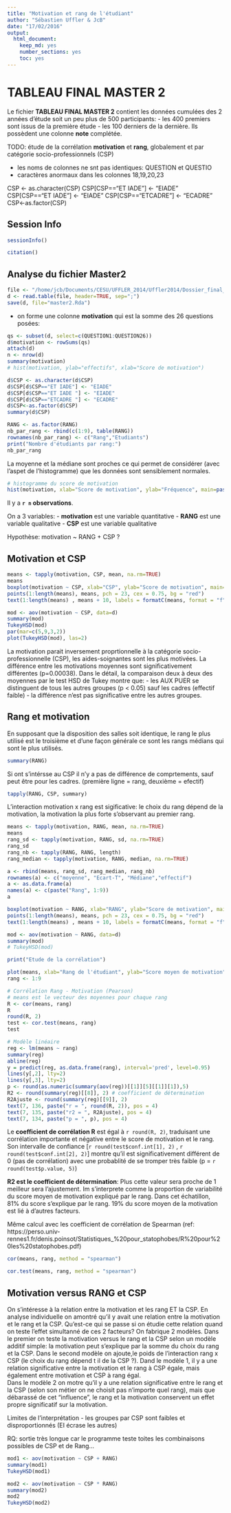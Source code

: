 ```yaml
---
title: "Motivation et rang de l'étudiant"
author: "Sébastien Uffler & JcB"
date: "17/02/2016"
output:
  html_document:
    keep_md: yes
    number_sections: yes
    toc: yes
---
```


TABLEAU FINAL MASTER 2
=======================

Le fichier __TABLEAU FINAL MASTER 2__ contient les données cumulées des 2 années d'étude soit un peu plus de 500 participants:
- les 400 premiers sont issus de la première étude
- les 100 derniers de la dernière. Ils possèdent une colonne __note__ complétée.

TODO: étude de la corrélation __motivation__ et __rang__, globalement et par catégorie socio-professionnels (CSP)

- les noms de colonnes ne snt pas identiques: QUESTION et QUESTIO
- caractères anormaux dans les colonnes 18,19,20,23

CSP <- as.character(CSP)
CSP[CSP=="ET IADE"] <- "EIADE"
CSP[CSP=="ET IADE "] <- "EIADE"
CSP[CSP=="ETCADRE "] <- "ECADRE"
CSP<-as.factor(CSP)

Session Info
------------
```r
sessionInfo()

citation()
```

Analyse du fichier Master2
--------------------------

```r
file <- "/home/jcb/Documents/CESU/UFFLER_2014/Uffler2014/Dossier_final_2014/TABLEAU FINAL MASTER 2.csv"
d <- read.table(file, header=TRUE, sep=";")
save(d, file="master2.Rda")
```
- on forme une colonne **motivation** qui est la somme des 26 questions posées:

```r
qs <- subset(d, select=c(QUESTION1:QUESTION26))
d$motivation <- rowSums(qs)
attach(d)
n <- nrow(d)
summary(motivation)
# hist(motivation, ylab="effectifs", xlab="Score de motivation")

d$CSP <- as.character(d$CSP)
d$CSP[d$CSP=="ET IADE"] <- "EIADE"
d$CSP[d$CSP=="ET IADE "] <- "EIADE"
d$CSP[d$CSP=="ETCADRE "] <- "ECADRE"
d$CSP<-as.factor(d$CSP)
summary(d$CSP)

RANG <- as.factor(RANG)
nb_par_rang <- rbind(c(1:9), table(RANG))
rownames(nb_par_rang) <- c("Rang","Etudiants")
print("Nombre d'étudiants par rang:")
nb_par_rang
```


La moyenne et la médiane sont proches ce qui permet de considérer (avec l'aspet de l'histogramme) que les données sont sensiblement normales.

```r
# histogramme du score de motivation
hist(motivation, xlab="Score de motivation", ylab="Fréquence", main=paste0("Histogramme du score de motivation (n = ",n,")"), col="cornflowerblue", border="white")
```


Il y a __`r n` observations__.

On a 3 variables:
  - **motivation** est une variable quantitative
  - **RANG** est une variable qualitative
  - **CSP** est une variable qualitative
  
  Hypothèse: motivation ~ RANG + CSP ?
  
Motivation et CSP
-----------------

```r
means <- tapply(motivation, CSP, mean, na.rm=TRUE)
means
boxplot(motivation ~ CSP, xlab="CSP", ylab="Score de motivation", main="Motivation selon la CSP", col="antiquewhite")
points(1:length(means), means, pch = 23, cex = 0.75, bg = "red")
text(1:length(means) , means + 10, labels = formatC(means, format = "f", digits = 1),pos = 1, cex = 0.9, col = "blue")

mod <- aov(motivation ~ CSP, data=d)
summary(mod)
TukeyHSD(mod)
par(mar=c(5,9,3,2))
plot(TukeyHSD(mod), las=2)

```

La motivation parait inversement proprtionnelle à la catégorie socio-professionnelle (CSP), les aides-soignantes sont les plus motivées. La différence entre les motivations moyennes sont significativement différentes (p=0.00038). Dans le détail, la comparaison deux à deux des moyennes par le test HSD de Tukey montre que:
- les AUX PUER se distinguent de tous les autres groupes (p < 0.05) sauf les cadres (effectif faible)
- la différence n'est pas significative entre les autres groupes.

Rang et motivation
------------------

En supposant que la disposition des salles soit identique, le rang le plus utilisé est le troisième et d'une façon générale ce sont les rangs médians qui sont le plus utilisés.
```r
summary(RANG)
```
Si ont s'intérsse au CSP il n'y a pas de différence de comprtements, sauf peut être pour les cadres.
(première ligne = rang, deuxième = efectif)
```r
tapply(RANG, CSP, summary)

```

L'interaction motivation x rang est sigificative: le choix du rang dépend de la motivation, la motivation la plus forte s'observant au premier rang.

```r
means <- tapply(motivation, RANG, mean, na.rm=TRUE)
means
rang_sd <- tapply(motivation, RANG, sd, na.rm=TRUE)
rang_sd
rang_nb <- tapply(RANG, RANG, length)
rang_median <- tapply(motivation, RANG, median, na.rm=TRUE)

a <- rbind(means, rang_sd, rang_median, rang_nb)
rownames(a) <- c("moyenne", "Ecart-T", "Médiane","effectif")
a <- as.data.frame(a)
names(a) <- c(paste("Rang", 1:9))
a

boxplot(motivation ~ RANG, xlab="RANG", ylab="Score de motivation", main="Motivation selon le Rang", col="antiquewhite")
points(1:length(means), means, pch = 23, cex = 0.75, bg = "red")
text(1:length(means) , means + 10, labels = formatC(means, format = "f", digits = 1),pos = 1, cex = 0.9, col = "blue")

mod <- aov(motivation ~ RANG, data=d)
summary(mod)
# TukeyHSD(mod)

print("Etude de la corrélation")

plot(means, xlab="Rang de l'étudiant", ylab="Score moyen de motivation", main="Corrélation entre le rang et la motivation (n = 594)\nIntervalle de confiance à 95%")
rang <- 1:9

# Corrélation Rang - Motivation (Pearson)
# means est le vecteur des moyennes pour chaque rang
R <- cor(means, rang)
R
round(R, 2)
test <- cor.test(means, rang)
test

# Modèle linéaire
reg <- lm(means ~ rang)
summary(reg)
abline(reg)
y = predict(reg, as.data.frame(rang), interval='pred', level=0.95)
lines(y[,2], lty=2)
lines(y[,3], lty=2)
p <- round(as.numeric(summary(aov(reg))[[1]][5][[1]][1]),5)
R2 <- round(summary(reg)[[8]], 2) # coefficient de détermination
R2Ajuste <- round(summary(reg)[[9]], 2)
text(7, 136, paste("r = ", round(R, 2)), pos = 4)
text(7, 135, paste("r2 = ", R2Ajuste), pos = 4)
text(7, 134, paste("p = ", p), pos = 4)
```

Le __coefficient de corrélation R__ est égal à `r round(R, 2)`, traduisant une corrélation importante et négative entre le score de motivation et le rang. Son intervalle de confiance [`r round(test$conf.int[1], 2)` , `r round(test$conf.int[2], 2)`] montre qu'il est significativement différent de 0 (pas de corrélation) avec une probablité de se tromper très faible (p = `r round(test$p.value, 5)`)

__R2 est le coefficient de détermination__: Plus cette valeur sera proche de 1 meilleur sera l’ajustement.
Im s’interprete comme la proportion de variabilité du score moyen de motivation expliqué par le rang. Dans cet échatillon, 81% du score s'explique par le rang. 19% du score moyen de la motivation est lié à d'autres facteurs.

Même calcul avec les coefficient de corrélation de Spearman (ref: https://perso.univ-rennes1.fr/denis.poinsot/Statistiques_%20pour_statophobes/R%20pour%20les%20statophobes.pdf)

```r
cor(means, rang, method = "spearman")

cor.test(means, rang, method = "spearman")
```


Motivation versus RANG et CSP
----------------------------
On s'intéresse à la relation entre la motivation et les rang ET la CSP. En analyse individuelle on amontré qu'il y avait une relation entre la motivation et le rang et la CSP. Qu'est-ce qui se passe si on étudie cette relation quand on teste l'effet simultanné de ces 2 facteurs? On fabrique 2 modèles. Dans le premier on teste la motivation versus le rang et la CSP selon un modèle additif simple: la motivation peut s'explique par la somme du choix du rang et la CSP. Dans le second modèle on ajoute,le poids de l'interaction rang x CSP (le choix du rang dépend t il de la CSP ?). 
Dand le modèle 1, il y a une relation significative entre la motivation et le rang à CSP égale, mais également entre motivation et CSP à  rang égal.   
Dans le modèle 2 on motre qu'il y a une relation significative entre le rang et la CSP (selon son métier on ne choisit pas n'importe quel rang), mais que débarassé de cet "influence", le rang et la motivation conservent un effet propre significatif sur la motivation.

Limites de l'interprétation
- les groupes par CSP sont faibles et disproportionnés (EI écrase les autres)

RQ: sortie très longue car le programme teste toites les combinaisons possibles de CSP et de Rang...

```r
mod1 <- aov(motivation ~ CSP + RANG)
summary(mod1)
TukeyHSD(mod1)

mod2 <- aov(motivation ~ CSP * RANG)
summary(mod2)
mod2
TukeyHSD(mod2)
```

